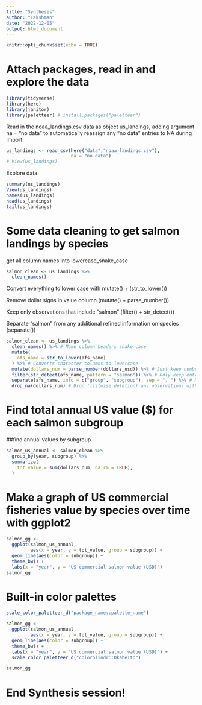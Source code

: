 ```yaml
---
title: "Synthesis"
author: "Lakshman"
date: "2022-12-05"
output: html_document
---
```


```r
knitr::opts_chunk$set(echo = TRUE)
```

# Attach packages, read in and explore the data

```r
library(tidyverse)
library(here)  
library(janitor) 
library(paletteer) # install.packages("paletteer")
```

Read in the noaa_landings.csv data as object us_landings, adding argument na = "no data" to automatically reassign any “no data” entries to NA during import:

```r
us_landings <- read_csv(here("data","noaa_landings.csv"),
                        na = "no data")
# View(us_landings)
```


Explore data 

```r
summary(us_landings)
View(us_landings)
names(us_landings)
head(us_landings)
tail(us_landings)
```


# Some data cleaning to get salmon landings by species

get all column names into lowercase_snake_case

```r
salmon_clean <- us_landings %>% 
  clean_names()
```

Convert everything to lower case with mutate() + (str_to_lower())

Remove dollar signs in value column (mutate() + parse_number())

Keep only observations that include “salmon” (filter() + str_detect())

Separate “salmon” from any additional refined information on species (separate())


```r
salmon_clean <- us_landings %>% 
  clean_names() %>% # Make column headers snake_case
  mutate(
    afs_name = str_to_lower(afs_name)
  ) %>% # Converts character columns to lowercase
  mutate(dollars_num = parse_number(dollars_usd)) %>% # Just keep numbers from $ column
  filter(str_detect(afs_name, pattern = "salmon")) %>% # Only keep entries w/"salmon"
  separate(afs_name, into = c("group", "subgroup"), sep = ", ") %>% # Note comma-space
  drop_na(dollars_num) # Drop (listwise deletion) any observations with NA for dollars_num
```


# Find total annual US value ($) for each salmon subgroup
##find annual values by subgroup

```r
salmon_us_annual <- salmon_clean %>% 
  group_by(year, subgroup) %>% 
  summarize(
    tot_value = sum(dollars_num, na.rm = TRUE),
  )
```


# Make a graph of US commercial fisheries value by species over time with ggplot2

```r
salmon_gg <- 
  ggplot(salmon_us_annual, 
         aes(x = year, y = tot_value, group = subgroup)) +
  geom_line(aes(color = subgroup)) +
  theme_bw() +
  labs(x = "year", y = "US commercial salmon value (USD)")
salmon_gg
```


# Built-in color palettes

```r
scale_color_paletteer_d("package_name::palette_name")
```


```r
salmon_gg <- 
  ggplot(salmon_us_annual, 
         aes(x = year, y = tot_value, group = subgroup)) +
  geom_line(aes(color = subgroup)) +
  theme_bw() +
  labs(x = "year", y = "US commercial salmon value (USD)") +
  scale_color_paletteer_d("colorblindr::OkabeIto")

salmon_gg
```


#  End Synthesis session!








